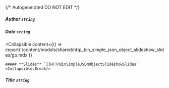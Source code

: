{/* Autogenerated DO NOT EDIT  */}

##### **Author** `string`

##### **Date** `string`

<Collapsible
    content={() => import('/content/models/shared/http_bin_simple_json_object_slideshow_slides/go.mdx')}
>
    ##### **Slides** `[]HTTPBinSimpleJSONObjectSlideshowSlides`
    <Collapsible.Break/>
</Collapsible>

##### **Title** `string`

